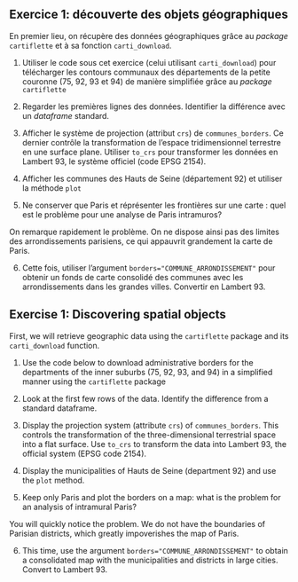 ::: {.content-visible when-profile="fr"}

:::: {.exercise}
## Exercice 1: découverte des objets géographiques

En premier lieu, on récupère des données géographiques grâce
au _package_ `cartiflette` et à sa fonction `carti_download`.

1. Utiliser
le code sous cet exercice (celui utilisant `carti_download`) pour
télécharger les contours communaux
des départements de la petite couronne (75, 92, 93 et 94)
de manière simplifiée grâce au _package_
`cartiflette`

2. Regarder les premières lignes des données. Identifier la différence avec
un _dataframe_ standard. 

3. Afficher le système de projection (attribut `crs`) de `communes_borders`. Ce dernier contrôle la
transformation de l'espace tridimensionnel terrestre en une surface plane.
Utiliser `to_crs` pour transformer les données en Lambert 93, le 
système officiel (code EPSG 2154). 

4. Afficher les communes des Hauts de Seine (département 92) et utiliser la méthode
`plot`

5. Ne conserver que Paris et réprésenter les frontières sur une carte : quel est le problème pour
une analyse de Paris intramuros?

On remarque rapidement le problème. 
On ne dispose ainsi pas des limites des arrondissements parisiens, ce
qui appauvrit grandement la carte de Paris. 

6. Cette fois, utiliser l'argument `borders="COMMUNE_ARRONDISSEMENT"` pour obtenir
un fonds de carte consolidé des communes avec les arrondissements dans les grandes villes. 
Convertir en Lambert 93. 

::::

:::

::: {.content-visible when-profile="en"}

:::: {.exercise}
## Exercise 1: Discovering spatial objects

First, we will retrieve geographic data using the `cartiflette` package and its `carti_download` function.

1. Use the code below to download administrative borders for the departments of the inner suburbs (75, 92, 93, and 94) in a simplified manner using the `cartiflette` package

2. Look at the first few rows of the data. Identify the difference from a standard dataframe.

3. Display the projection system (attribute `crs`) of `communes_borders`. This controls the transformation of the three-dimensional terrestrial space into a flat surface. Use `to_crs` to transform the data into Lambert 93, the official system (EPSG code 2154).

4. Display the municipalities of Hauts de Seine (department 92) and use the `plot` method.

5. Keep only Paris and plot the borders on a map: what is the problem for an analysis of intramural Paris?

You will quickly notice the problem. We do not have the boundaries of Parisian districts, which greatly impoverishes the map of Paris.

6. This time, use the argument `borders="COMMUNE_ARRONDISSEMENT"` to obtain a consolidated map with the municipalities and districts in large cities. Convert to Lambert 93.

::::

:::
